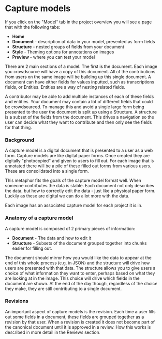 
# Capture models

If you click on the "Model" tab in the project overview you will see a page that with the following tabs:

* **Home**
* **Document** - description of data in your model, presented as form fields
* **Structure** - nested groups of fields from your document
* **Style** - Theming options for annotations on images
* **Preview** - where you can test your model

There are 2 main sections of a model. The first is the document. Each image you crowdsource will have a copy of this document. All of the contributions from users on the same image will be building up this single document. A document can have either fields for values inputted, such as transcriptions fields, or Entities. Entities are a way of nesting related fields.

A contributor may be able to add multiple instances of each of these fields and entities. Your document may contain a lot of different fields that could be crowdsourced. To manage this and avoid a single large form being presented to the user the document is split up using a Structure. A structure is a subset of the fields from the document. This drives a navigation so the user can decide what they want to contribute and then only see the fields for that thing.


### Background

A capture model is a digital document that is presented to a user as a web form. Capture models are like digital paper forms. Once created they are digitally "photocopied" and given to users to fill out. For each image that is annotated there will be a pile of these filled out forms from various users. These are consolidated into a single form.

This metaphor fits the goals of the capture model format well. When someone contributes the data is stable. Each document not only describes the data, but how to correctly edit the data - just like a physical paper form. Luckily as these are digital we can do a lot more with the data.

<Callout type="info">
Each image has an associated capture model for each project it is in.
</Callout>

### Anatomy of a capture model

A capture model is composed of 2 primary pieces of information:

* **Document** - The data and how to edit it
* **Structure** - Subsets of the document grouped together into chunks easier for filling out.

The document should mirror how you would like the data to appear at the end of this whole process \(e.g. in JSON\) and the structure will drive how users are presented with that data. The structure allows you to give users a choice of what information they want to enter, perhaps based on what they are looking at in the image. This choice will drive which fields in the document are shown. At the end of the day though, regardless of the choice they make, they are still contributing to a single document.

### Revisions

An important aspect of capture models is the revision. Each time a user fills out some fields in a document, these fields are grouped together as a revision by that user. When a revision is created it does not become part of the canonical document until it is approved in a review. How this works is described in more detail in the Reviews section.

